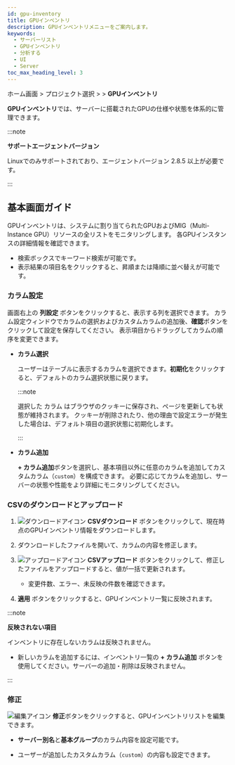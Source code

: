 ```yaml
---
id: gpu-inventory
title: GPUインベントリ
description: GPUインベントリメニューをご案内します。
keywords:
  - サーバーリスト
  - GPUインベントリ
  - 分析する
  - UI
  - Server
toc_max_heading_level: 3
---
```


ホーム画面 &gt; プロジェクト選択 &gt; <Cmdname sid="side_serverList" className="uitext" /> &gt; **GPUインベントリ**

**GPUインベントリ**では、サーバーに搭載されたGPUの仕様や状態を体系的に管理できます。

:::note

**サポートエージェントバージョン**

Linuxでのみサポートされており、エージェントバージョン 2.8.5 以上が必要です。

:::

## 基本画面ガイド

GPUインベントリは、システムに割り当てられたGPUおよびMIG（Multi-Instance GPU）リソースの全リストをモニタリングします。 各GPUインスタンスの詳細情報を確認できます。 

- 検索ボックスでキーワード検索が可能です。
- 表示結果の項目名をクリックすると、昇順または降順に並べ替えが可能です。

### **カラム設定**

画面右上の **列設定** ボタンをクリックすると、表示する列を選択できます。 カラム設定ウィンドウでカラムの選択およびカスタムカラムの追加後、**確認**ボタンをクリックして設定を保存してください。 表示項目からドラッグしてカラムの順序を変更できます。 

- **カラム選択**

    ユーザーはテーブルに表示するカラムを選択できます。**初期化**をクリックすると、デフォルトのカラム選択状態に戻ります。

    :::note

    選択した カラム はブラウザのクッキーに保存され、ページを更新しても状態が維持されます。 クッキーが削除されたり、他の理由で設定エラーが発生した場合は、デフォルト項目の選択状態に初期化します。

    :::

- **カラム追加**

    **+ カラム追加**ボタンを選択し、基本項目以外に任意のカラムを追加してカスタムカラム（`custom`）を構成できます。 必要に応じてカラムを追加し、サーバーの状態や性能をより詳細にモニタリングしてください。

### CSVのダウンロードとアップロード

1. ![ダウンロードアイコン](/img/ico-download.svg) **CSVダウンロード** ボタンをクリックして、現在時点のGPUインベントリ情報をダウンロードします。

2. ダウンロードしたファイルを開いて、カラムの内容を修正します。

3. ![アップロードアイコン](/img/ico-upload.svg) **CSVアップロード** ボタンをクリックして、修正したファイルをアップロードすると、値が一括で更新されます。

    * 変更件数、エラー、未反映の件数を確認できます。

4. **適用** ボタンをクリックすると、GPUインベントリ一覧に反映されます。

:::note

**反映されない項目**

インベントリに存在しないカラムは反映されません。  
* 新しいカラムを追加するには、インベントリ一覧の **+ カラム追加** ボタンを使用してください。サーバーの追加・削除は反映されません。

:::

### **修正**

![編集アイコン](/img/ic-edit.svg) **修正**ボタンをクリックすると、GPUインベントリリストを編集できます。

- **サーバー別名**と**基本グループ**のカラム内容を設定可能です。

- ユーザーが追加したカスタムカラム（`custom`）の内容も設定できます。

